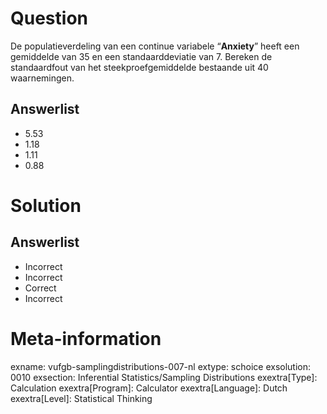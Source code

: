 Question
========
  
De populatieverdeling van een continue variabele “**Anxiety**” heeft een gemiddelde van 35 en een standaarddeviatie van 7. Bereken de
standaardfout van het steekproefgemiddelde bestaande uit 40 waarnemingen.
  
Answerlist
----------
* 5.53
* 1.18
* 1.11
* 0.88

Solution
========
  
Answerlist
----------
* Incorrect
* Incorrect
* Correct
* Incorrect

Meta-information
================
exname: vufgb-samplingdistributions-007-nl
extype: schoice
exsolution: 0010
exsection: Inferential Statistics/Sampling Distributions
exextra[Type]: Calculation
exextra[Program]: Calculator
exextra[Language]: Dutch
exextra[Level]: Statistical Thinking